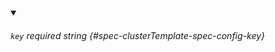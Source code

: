 
<details className="config-field" data-expandable="false" open>
<summary>

###### `key` <span className="config-field-required" data-required="false">required</span> <span className="config-field-type">string</span> <span className="config-field-default"></span> <span className="config-field-enum"></span> {#spec-clusterTemplate-spec-config-key}



</summary>



</details>
